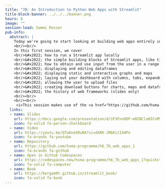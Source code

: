 ```yaml
---
title: "7B: An Introduction to Python Web Apps with Streamlit"
title-block-banner: ../../../banner.png
hours: 6
image: ""
session-lead: Sammi Rosser
pub-info:
  abstract: |
    Today we're going to start looking at building web apps entirely in Python using the fantastic Streamlit framework.
    <br/><br/>
    In this first session, we cover
    <br/>&#x2022; how to run a Streamlit app locally
    <br/>&#x2022; the simple building blocks of Streamlit apps, like titles, text, images, videos, metric cards, and information boxes
    <br/>&#x2022; how to obtain and use input from the user in a range of ways, such as text inputs, date pickers, numeric range sliders, dropdowns, and more
    <br/>&#x2022; displaying and editing dataframes
    <br/>&#x2022; displaying static and interactive graphs and maps
    <br/>&#x2022; laying out your dashboard with columns, tabs, expanders
    <br/>&#x2022; allowing the user to upload files
    <br/>&#x2022; creating download buttons for charts, maps and dataframes
    <br/>&#x2022; the history of web frameworks (slides only)
    <br/><br/>
    <br/><br/>
     <i>This session makes use of the <a href="https://github.com/hsma-programme/h6_7b_web_apps_1/tree/main/environment"><b>hsma_webdev</b></a> environment</i>
  links:
  - name: Slides
    url: https://docs.google.com/presentation/d/1F3Fnn8OF-m02NClaHICvM5LDWrkV20np-bhnBfpKOvA/edit?usp=sharing
    icon: fa-solid fa-person-chalkboard
  - name: Video
    url: https://youtu.be/QTw6neSRuRA?si=dkRK-JMb6itI44Pn
    icon: fa-brands fa-youtube
  - name: Repository
    url: https://github.com/hsma-programme/h6_7b_web_apps_1
    icon: fa-brands fa-github
  - name: Open in Github Codespaces
    url: https://codespaces.new/hsma-programme/h6_7b_web_apps_1?quickstart=1
    icon: fa-solid fa-computer
  - name: Book
    url: https://bergam0t.github.io/streamlit_book/
    icon: fa-solid fa-book
---
```

